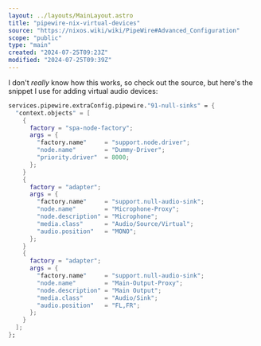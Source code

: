 ```yaml
---
layout: ../layouts/MainLayout.astro
title: "pipewire-nix-virtual-devices"
source: "https://nixos.wiki/wiki/PipeWire#Advanced_Configuration"
scope: "public"
type: "main"
created: "2024-07-25T09:23Z"
modified: "2024-07-25T09:39Z"
---
```


I don't *really* know how this works, so check out the source, but here's the snippet I use for adding virtual audio devices:
```nix
services.pipewire.extraConfig.pipewire."91-null-sinks" = {
  "context.objects" = [
    {
      factory = "spa-node-factory";
      args = {
        "factory.name"     = "support.node.driver";
        "node.name"        = "Dummy-Driver";
        "priority.driver"  = 8000;
      };
    }
    {
      factory = "adapter";
      args = {
        "factory.name"     = "support.null-audio-sink";
        "node.name"        = "Microphone-Proxy";
        "node.description" = "Microphone";
        "media.class"      = "Audio/Source/Virtual";
        "audio.position"   = "MONO";
      };
    }
    {
      factory = "adapter";
      args = {
        "factory.name"     = "support.null-audio-sink";
        "node.name"        = "Main-Output-Proxy";
        "node.description" = "Main Output";
        "media.class"      = "Audio/Sink";
        "audio.position"   = "FL,FR";
      };
    }
  ];
};
```